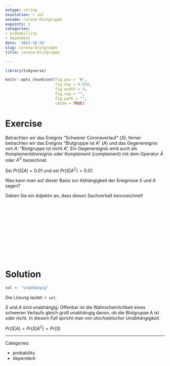 ```yaml
---
extype: string
exsolution: r sol
exname: corona-blutgruppe
expoints: 1
categories:
- probabillity
- dependent
date: '2022-10-24'
slug: corona-blutgruppe
title: corona-blutgruppe

---
```




```r
library(tidyverse)

```


```r
knitr::opts_chunk$set(fig.pos = 'H',
                      fig.asp = 0.618,
                      fig.width = 4,
                      fig.cap = "", 
                      fig.path = "",
                      cache = TRUE)
```





# Exercise

Betrachten wir das Ereignis "Schwerer Coronaverlauf" ($S$); 
ferner betrachten wir das Ereignis "Blutgruppe ist A" ($A$) und das Gegenereignis von $A$:
"Blutgruppe ist nicht A". 
Ein Gegenereignis wird auch als *Komplementärereignis* oder *Komplement* (complement) 
mit dem Operator $\bar{A}$ oder $A^C$ bezeichnet.

Sei $Pr(S|A) = 0.01$ und sei $Pr(S|A^C) = 0.01$.

Was kann man auf dieser Basis zur Abhängigkeit der Ereignisse $S$ und $A$ sagen?

Geben Sie ein *Adjektiv* an, dass diesen Sachverhalt kennzeichnet!


</br>
</br>
</br>
</br>
</br>
</br>
</br>
</br>
</br>
</br>

# Solution


```r
sol <- "unabhängig"
```


Die Lösung lautet: `r sol`. 

$S$ und $A$ sind unabhängig: 
Offenbar ist die Wahrscheinlichkeit eines schweren Verlaufs gleich groß unabhängig davon, 
ob die Blutgruppe A ist oder nicht. 
In diesem Fall spricht man von *stochastischer Unabhängigkeit*.

$Pr(S|A) = Pr(S|A^C) = Pr(S)$






---

Categories: 

- probability
- dependent

